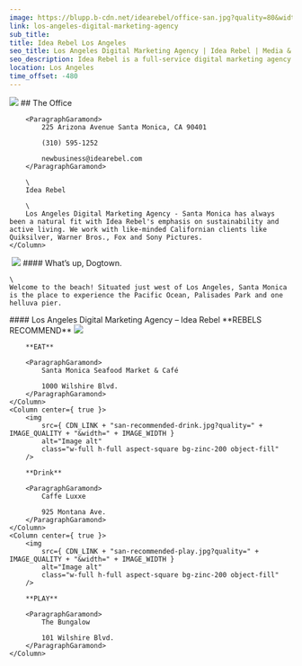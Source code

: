 ```yaml
---
image: https://blupp.b-cdn.net/idearebel/office-san.jpg?quality=80&width=800
link: los-angeles-digital-marketing-agency
sub_title:
title: Idea Rebel Los Angeles
seo_title: Los Angeles Digital Marketing Agency | Idea Rebel | Media & Experiences
seo_description: Idea Rebel is a full-service digital marketing agency in Los Angeles offering media buying, strategy, digital experiences, marketing campaigns
location: Los Angeles
time_offset: -480
---
```




<Column2>
    <Column>
        <img
            src={ CDN_LINK + "santamonica_sunny.gif?quality=" + IMAGE_QUALITY }
            alt="Image alt"
            class="w-full h-full"
        />
    </Column>
    <Column>
        ## The Office

        <ParagraphGaramond>
            225 Arizona Avenue Santa Monica, CA 90401

            (310) 595-1252

            newbusiness@idearebel.com
        </ParagraphGaramond>

        \
        Idea Rebel

        \
        Los Angeles Digital Marketing Agency - Santa Monica has always been a natural fit with Idea Rebel's emphasis on sustainability and active living. We work with like-minded Californian clients like Quiksilver, Warner Bros., Fox and Sony Pictures.
    </Column>
</Column2>
<Column>
    <Image>
        <img
            src={ CDN_LINK + "offce-san-2.jpg?quality=" + IMAGE_QUALITY }
            alt="Image alt"
            class="w-full h-full"
        />
    </Image>
</Column>
<Column>
    #### What’s up, Dogtown.

    \
    Welcome to the beach! Situated just west of Los Angeles, Santa Monica is the place to experience the Pacific Ocean, Palisades Park and one helluva pier.
</Column>
<Column>
    #### Los Angeles Digital Marketing Agency – Idea Rebel
</Column>
<Column center={ true }>
    **REBELS RECOMMEND**
</Column>
<Column3>
    <Column center={ true }>
        <img
            src={ CDN_LINK + "san-recommended-eat.jpg?quality=" + IMAGE_QUALITY + "&width=" + IMAGE_WIDTH }
            alt="Image alt"
            class="w-full h-full aspect-square bg-zinc-200 object-fill"
        />

        **EAT**

        <ParagraphGaramond>
            Santa Monica Seafood Market & Café

            1000 Wilshire Blvd.
        </ParagraphGaramond>
    </Column>
    <Column center={ true }>
        <img
            src={ CDN_LINK + "san-recommended-drink.jpg?quality=" + IMAGE_QUALITY + "&width=" + IMAGE_WIDTH }
            alt="Image alt"
            class="w-full h-full aspect-square bg-zinc-200 object-fill"
        />

        **Drink**

        <ParagraphGaramond>
            Caffe Luxxe

            925 Montana Ave.
        </ParagraphGaramond>
    </Column>
    <Column center={ true }>
        <img
            src={ CDN_LINK + "san-recommended-play.jpg?quality=" + IMAGE_QUALITY + "&width=" + IMAGE_WIDTH }
            alt="Image alt"
            class="w-full h-full aspect-square bg-zinc-200 object-fill"
        />

        **PLAY**

        <ParagraphGaramond>
            The Bungalow

            101 Wilshire Blvd.
        </ParagraphGaramond>
    </Column>
</Column3>
